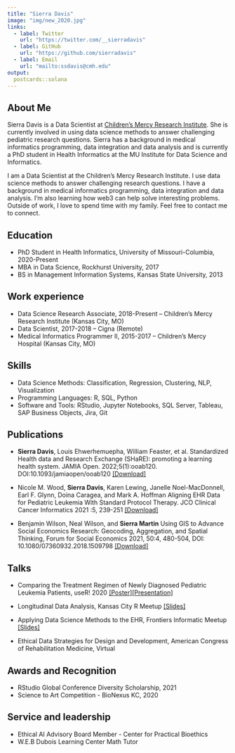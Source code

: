 ```yaml
---
title: "Sierra Davis"
image: "img/new_2020.jpg"
links:
  - label: Twitter
    url: "https://twitter.com/__sierradavis"
  - label: GitHub
    url: "https://github.com/sierradavis"
  - label: Email
    url: "mailto:ssdavis@cmh.edu"
output:
  postcards::solana
---
```

 
 
## About Me

Sierra Davis is a Data Scientist at [Children's Mercy Research Institute](https://www.childrensmercy.org/childrens-mercy-research-institute/). She is currently involved in using data science methods to answer challenging pediatric research questions. Sierra has a background in medical informatics programming, data integration and data analysis and is currently a PhD student in Health Informatics at the MU Institute for Data Science and Informatics.


I am a Data Scientist at the Children’s Mercy Research Institute. I use data science methods to answer challenging research questions. I have a background in medical informatics programming, data integration and data analysis. I'm also learning how web3 can help solve interesting problems. Outside of work, I love to spend time with my family. Feel free to contact me to connect.


## Education

* PhD Student in Health Informatics, University of Missouri-Columbia, 2020-Present
* MBA in Data Science, Rockhurst University, 2017
* BS in Management Information Systems, Kansas State University, 2013


## Work experience

* Data Science Research Associate, 2018-Present -- Children’s Mercy Research Institute (Kansas City, MO)
* Data Scientist, 2017-2018 -- Cigna (Remote)
* Medical Informatics Programmer II, 2015-2017 -- Children’s Mercy Hospital (Kansas City, MO)

## Skills

* Data Science Methods: Classification, Regression, Clustering, NLP, Visualization
* Programming Languages: R, SQL, Python
* Software and Tools: RStudio, Jupyter Notebooks, SQL Server, Tableau, SAP Business Objects, Jira, Git

## Publications


* **Sierra Davis**, Louis Ehwerhemuepha, William Feaster, et al. Standardized Health data and Research Exchange (SHaRE): promoting a learning health system. JAMIA Open. 2022;5(1):ooab120. DOI:10.1093/jamiaopen/ooab120 [[Download]](https://watermark.silverchair.com/ooab120.pdf?token=AQECAHi208BE49Ooan9kkhW_Ercy7Dm3ZL_9Cf3qfKAc485ysgAAAtQwggLQBgkqhkiG9w0BBwagggLBMIICvQIBADCCArYGCSqGSIb3DQEHATAeBglghkgBZQMEAS4wEQQMWxU0RRfiKE2khRWvAgEQgIIChwVzttbsnX5f8EVw9jvJ0yJm_uQqjdHne-6o5FyEEvcRH9Pr36Om16NT7eYJOhKtiS7goVlKuZAPCpQheTjEPUAbLnx-x_wri2hW9rd4rAXOnVEDZEMys5U8D43JOxGiCQSLhyKmX4AVJOZb7n6c4z5BkMQ3Xa0v2Ish48ZWgwUlOQjv6tWZFfZCcTkRqzDdXmfF7s34fvX-_GHbtaKxxwJfq7uqFU2hl89xfsgzVeVOpas0qHi-2GvvOkGtMLFuNagC0FuwFJho7kjLwcrA0ewUEXqBD8gDyBjaV70eNDUASmVhYYaICd6_SxH-jQ7PG0hKFhCkaGKaoudv9cdNSMxq_P2Od6PtgbXw3OvIoPzZeQSxE0M7G7DlK6agj8Cp_lff6tLx7WMCQTE2Gti5jYIcIGivf2U8bPVuWji3lhUlbUG1nEulcU-DloD8Bq14QxwbC1kGhr5tLDo-3wori6MsnY_gd5K0tDjO44ggx8LyNk-iIZY8ctNPJFdUAK-t1eoAM2AgMxKoIAgn1C5i_TWM4PDye-QaVb1jN_h9r_nOEWN0im5OKziJ0lBXgljaUK1ZQBFKFa31kE1OyuR8uVZLHS6vIA09xQdlPXgB1yiqUUWoExD-VDZbTIn0qRXAV_0YcM6qdAcMTd5nORQrKA0do3pGbCWtGDcAEVMCsS4cJjQ67A5tiA_LJ6KgBEDsbRFYXT17CDrbd0HwU8WLaTNDqVYj1yhILx-nY6gpwc3oOdfOlSjwYELrlLt9TWL8JIXS5c8ZJhQyngQLBGyf89n3po4aM7c9I4oxm-1DJ4d22mlMSEZUMxZaUaWKVa-fh3WL3x0Id0D4u0CEniL8bJQunpH7inOX)

* Nicole M. Wood, **Sierra Davis**, Karen Lewing, Janelle Noel-MacDonnell, Earl F. Glynn, Doina Caragea, and Mark A. Hoffman Aligning EHR Data for Pediatric Leukemia With Standard Protocol Therapy. JCO Clinical Cancer Informatics 2021 :5, 239-251 [[Download]](https://d1wqtxts1xzle7.cloudfront.net/61803910/Using_GIS_to_Advance_Social_Economics_Research_Geocoding_Aggregation_and_Spatial_Thinking20200116-109936-1pxvhid-with-cover-page-v2.pdf?Expires=1642535245&Signature=CzM2jZ-grDm84TRh~GcFG760ZI6fpaHK68-cs4-WBrbRX7gD2m6sZiJaMjvT-wF5SELWo6Zxd7PaJYy-XodpJbDxilv2EeWuDed~dhm7rQyIwY07lnkkJju~kQRHyZ8Tbzyee4i-YthNmKki-nT5~CAKUVEfltTvWQZ5~BAvGkfMtjO4kwSGOgbBnDYwBrN05uEMa5Hxl8jDCfQw4D3HnbVW7mhByU-uaI9-p3WjFUktXorSckpU7zOs3fVoQebtppgVImB7jxE1dIemYhIW1O29suzwltUEA-njK1EHhEjZE2mkq5NhhTkjyoyNO-Xyu8QbShgyGrM8euVnuyu8ow__&Key-Pair-Id=APKAJLOHF5GGSLRBV4ZA)

* Benjamin Wilson, Neal Wilson, and **Sierra Martin** Using GIS to Advance Social Economics Research: Geocoding, Aggregation, and Spatial Thinking, Forum for Social Economics 2021, 50:4, 480-504, DOI: 10.1080/07360932.2018.1509798 [[Download]](https://ascopubs.org/doi/pdfdirect/10.1200/CCI.20.00144)
  
## Talks

* Comparing the Treatment Regimen of Newly Diagnosed Pediatric Leukemia Patients, useR! 2020 [[Poster]](https://github.com/sierradavis/useR2020-Pediatric-Leukemia/blob/master/AACR%20Fall%202018%20Poster.pdf)[[Presentation]](https://youtu.be/qToKh1qev2c) 

* Longitudinal Data Analysis, Kansas City R Meetup [[Slides]](https://sierradavis.github.io/r_meetup_march/#1)

* Applying Data Science Methods to the EHR, Frontiers Informatic Meetup [[Slides]](https://sierradavis.github.io/dec-frontiers-informatics/#1)

* Ethical Data Strategies for Design and Development, American Congress of Rehabilitation Medicine, Virtual
  
## Awards and Recognition

* RStudio Global Conference Diversity Scholarship, 2021
* Science to Art Competition - BioNexus KC, 2020

## Service and leadership

* Ethical AI Advisory Board Member - Center for Practical Bioethics
* W.E.B Dubois Learning Center Math Tutor
